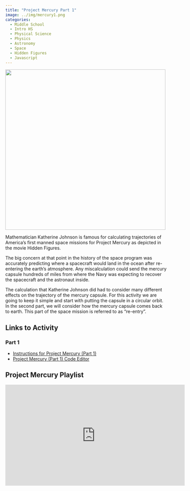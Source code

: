 ```yaml
---
title: "Project Mercury Part 1"
image: ../img/mercury1.png
categories:
  - Middle School
  - Intro HS
  - Physical Science
  - Physics
  - Astronomy
  - Space
  - Hidden Figures
  - Javascript
---
```


![](../img/mercury1.png){width=500 fig-align="center"}

Mathematician Katherine Johnson is famous for calculating trajectories of America's first manned space missions for Project Mercury as depicted in the movie Hidden Figures.

The big concern at that point in the history of the space program was accurately predicting where a spacecraft would land in the ocean after re-entering the earth's atmosphere. Any miscalculation could send the mercury capsule hundreds of miles from where the Navy was expecting to recover the spacecraft and the astronaut inside.

The calculation that Katherine Johnson did had to consider many different effects on the trajectory of the mercury capsule. For this activity we are going to keep it simple and start with putting the capsule in a circular orbit. In the second part, we will consider how the mercury capsule comes back to earth. This part of the space mission is referred to as "re-entry".

## Links to Activity

### Part 1
* [Instructions for Project Mercury (Part 1)](https://www.asc.ohio-state.edu/orban.14/stemcoding/mercury/mercury.html)
* [Project Mercury (Part 1) Code Editor](https://editor.p5js.org/ChrisOrban/sketches/Om2uEyfa7)

## Project Mercury Playlist

<iframe width="560" height="315" src="https://www.youtube.com/embed/videoseries?si=bRpftGjwjuwWQaj_&amp;list=PLISRe8GegO8S-188B7veZ6dYLSqZoXFkG" title="YouTube video player" frameborder="0" allow="accelerometer; autoplay; clipboard-write; encrypted-media; gyroscope; picture-in-picture; web-share" referrerpolicy="strict-origin-when-cross-origin" allowfullscreen></iframe>
